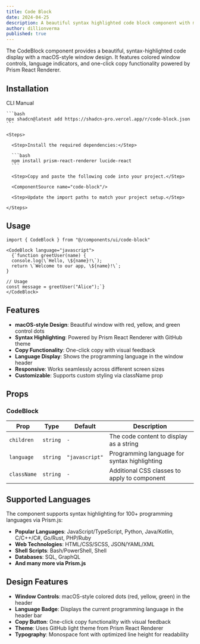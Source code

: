 ```yaml
---
title: Code Block
date: 2024-04-25
description: A beautiful syntax highlighted code block component with macOS-style window design and copy functionality
author: dillionverma
published: true
---
```


<ComponentPreview name="code-block-demo" />

The CodeBlock component provides a beautiful, syntax-highlighted code display with a macOS-style window design. It features colored window controls, language indicators, and one-click copy functionality powered by Prism React Renderer.

## Installation

<Tabs defaultValue="cli">

  <TabsList>
    <TabsTrigger value="cli">CLI</TabsTrigger>
    <TabsTrigger value="manual">Manual</TabsTrigger>
  </TabsList>
  <TabsContent value="cli">

    ```bash
    npx shadcn@latest add https://shadcn-pro.vercel.app/r/code-block.json
    ```

  </TabsContent>

  <TabsContent value="manual">

    <Steps>

      <Step>Install the required dependencies:</Step>

      ```bash
      npm install prism-react-renderer lucide-react
      ```

      <Step>Copy and paste the following code into your project.</Step>

      <ComponentSource name="code-block"/>

      <Step>Update the import paths to match your project setup.</Step>

    </Steps>

  </TabsContent>

</Tabs>

## Usage

```tsx showLineNumbers
import { CodeBlock } from "@/components/ui/code-block"
```

```tsx showLineNumbers
<CodeBlock language="javascript">
  {`function greetUser(name) {
  console.log(\`Hello, \${name}!\`);
  return \`Welcome to our app, \${name}!\`;
}

// Usage
const message = greetUser("Alice");`}
</CodeBlock>
```

## Features

- **macOS-style Design**: Beautiful window with red, yellow, and green control dots
- **Syntax Highlighting**: Powered by Prism React Renderer with GitHub theme
- **Copy Functionality**: One-click copy with visual feedback
- **Language Display**: Shows the programming language in the window header
- **Responsive**: Works seamlessly across different screen sizes
- **Customizable**: Supports custom styling via className prop

## Props

### CodeBlock

| Prop        | Type     | Default        | Description                                  |
| ----------- | -------- | -------------- | -------------------------------------------- |
| `children`  | `string` | `-`            | The code content to display as a string      |
| `language`  | `string` | `"javascript"` | Programming language for syntax highlighting |
| `className` | `string` | `-`            | Additional CSS classes to apply to component |

## Supported Languages

The component supports syntax highlighting for 100+ programming languages via Prism.js:

- **Popular Languages**: JavaScript/TypeScript, Python, Java/Kotlin, C/C++/C#, Go/Rust, PHP/Ruby
- **Web Technologies**: HTML/CSS/SCSS, JSON/YAML/XML
- **Shell Scripts**: Bash/PowerShell, Shell
- **Databases**: SQL, GraphQL
- **And many more via Prism.js**

## Design Features

- **Window Controls**: macOS-style colored dots (red, yellow, green) in the header
- **Language Badge**: Displays the current programming language in the header bar
- **Copy Button**: One-click copy functionality with visual feedback
- **Theme**: Uses GitHub light theme from Prism React Renderer
- **Typography**: Monospace font with optimized line height for readability
